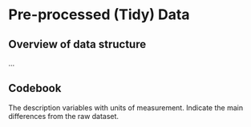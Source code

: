 # Pre-processed (Tidy) Data

## Overview of data structure

...

## Codebook {#codebook-preprocessed}

The description variables with units of measurement.
Indicate the main differences from the raw dataset.

